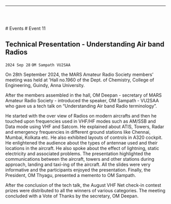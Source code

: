
<Layout>

------------------------------------------------

<br/> <br/>

<Breadcrumbs>
    <Link underline="hover" color="inherit" to="/events">
        # Events
    </Link>
    # Event 11
</Breadcrumbs>

## Technical Presentation - Understanding Air band Radios
`2024 Sep 28`
`OM Sampath VU2SAA`

On 28th September 2024, the MARS Amateur Radio Society members’ meeting was held at 'Hall 
no.1960 of the Dept. of Chemistry, College of Engineering, Guindy, Anna University. 

After the members assembled in the hall, OM Deepan - secretary of MARS Amateur Radio Society - 
introduced the speaker, OM Sampath - VU2SAA who gave us a tech talk on “Understanding Air 
band Radio terminology”. 

He started with the over view of Radios on modern aircrafts and then he touched upon frequencies 
used in VHF/HF modes such as AM/SSB and Data mode using VHF and Satcom. He explained 
about ATIS, Towers, Radar and emergency frequencies in different ground stations like Chennai, 
Mumbai, Kolkata etc. He also exhibited layouts of controls in A320 cockpit. He enlightened the 
audience about the types of antennae used and their locations in the aircraft. He also spoke about 
the effect of lightning, static electricity and associated problems. The presentation highlighted the 
communications between the aircraft, towers and other stations during approach, landing and taxi-ing of the aircraft.
All the slides were very informative and the participants enjoyed the 
presentation. Finally, the President, OM Thyagu, presented a memento to OM Sampath. 

After the conclusion of the tech talk, the August VHF Net check-in 
contest prizes were distributed to all the winners of various 
categories. The meeting concluded with a Vote of Thanks by the secretary, OM 
Deepan.


<PhotoGallery event="event011"/>

</Layout>


